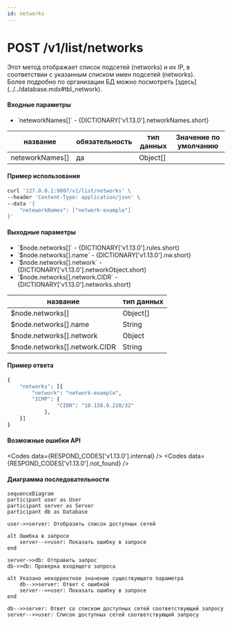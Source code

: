 ```yaml
---
id: networks
---
```



# POST /v1/list/networks

<div className="text-justify">
  Этот метод отображает список подсетей (networks) и их IP, в соответствии с указанным списком имен подсетей (networks).
</div>

<div className="text-justify">
  Более подробно по организации БД можно посмотреть [здесь](../../database.mdx#tbl_network).
</div>

#### Входные параметры

<ul>
  <li>`neteworkNames[]` - {DICTIONARY['v1.13.0'].networkNames.short}</li>
</ul>

<div className="scrollable-x">
  <table>
    <thead>
      <tr>
        <th rowSpan="2">название</th>
        <th rowSpan="2">обязательность</th>
        <th rowSpan="2">тип данных</th>
        <th rowSpan="2">Значение по умолчанию</th>
      </tr>
    </thead>
    <tbody>
      <tr>
        <td>neteworkNames[]</td>
        <td>да</td>
        <td>Object[]</td>
        <td></td>
      </tr>
    </tbody>
  </table>
</div>

<h4 className="custom-heading">Пример использования</h4>

```bash
curl '127.0.0.1:9007/v1/list/networks' \
--header 'Content-Type: application/json' \
--data '{
    "neteworkNames": ["network-example"]
}'
```

<h4 className="custom-heading">Выходные параметры</h4>

<ul>
  <li>`$node.networks[]` - {DICTIONARY['v1.13.0'].rules.short}</li>
  <li>`$node.networks[].name` - {DICTIONARY['v1.13.0'].nw.short}</li>
  <li>`$node.networks[].network` - {DICTIONARY['v1.13.0'].networkObject.short}</li>
  <li>`$node.networks[].network.CIDR` - {DICTIONARY['v1.13.0'].networks.short}</li>
</ul>

<div className="scrollable-x">
  <table>
    <thead>
      <tr>
        <th>название</th>
        <th>тип данных</th>
      </tr>
    </thead>
    <tbody>
      <tr>
        <td>$node.networks[]</td>
        <td>Object[]</td>
      </tr>
      <tr>
        <td>$node.networks[].name</td>
        <td>String</td>
      </tr>
      <tr>
        <td>$node.networks[].network</td>
        <td>Object</td>
      </tr>
      <tr>
        <td>$node.networks[].network.CIDR</td>
        <td>String</td>
      </tr>
    </tbody>
  </table>
</div>

<h4 className="custom-heading">Пример ответа</h4>

```bash
{
    "networks": [{
        "network": "network-example",
        "ICMP": {
                "CIDR": "10.150.0.220/32"
            },
    }]
}
```

<h4 className="custom-heading">Возможные ошибки API</h4>

<Codes data={RESPOND_CODES['v1.13.0'].internal} />
<Codes data={RESPOND_CODES['v1.13.0'].not_found} />

<h4 className="custom-heading">Диаграмма последовательности</h4>

<FancyboxDiagram>

```mermaid
sequenceDiagram
participant user as User
participant server as Server
participant db as Database

user->>server: Отобразить список доступных сетей

alt Ошибка в запросе
    server-->>user: Показать ошибку в запросе
end

server->>db: Отправить запрос
db->>db: Проверка входящего запроса

alt Указано некорректное значение существующего параметра
    db-->>server: Ответ с ошибкой
    server-->>user: Показать ошибку в запросе
end

db-->>server: Ответ со списком доступных сетей соответствующий запросу
server-->>user: Список доступных сетей соответствующий запросу
```

</FancyboxDiagram>
